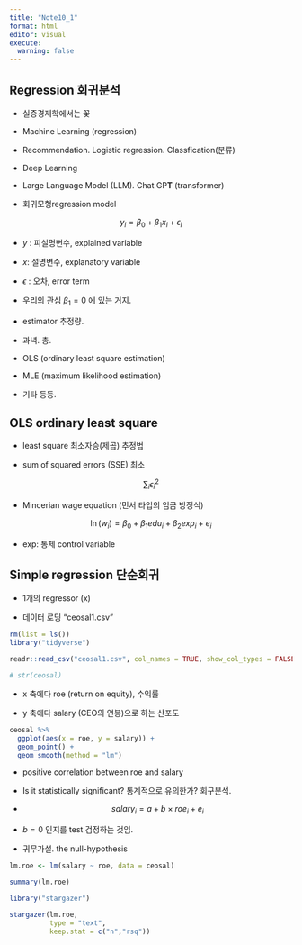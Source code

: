 ```yaml
---
title: "Note10_1"
format: html
editor: visual
execute: 
  warning: false
---
```


## Regression 회귀분석

-   실증경제학에서는 꽃

-   Machine Learning (regression)

-   Recommendation. Logistic regression. Classfication(분류)

-   Deep Learning

-   Large Language Model (LLM). Chat GP**T** (transformer)

-   회귀모형regression model

$$
y_i = \beta_0 + \beta_1 x_i + \epsilon_i
$$

-   $y$ : 피설명변수, explained variable

-   $x$: 설명변수, explanatory variable

-   $\epsilon$ : 오차, error term

-   우리의 관심 $\beta_1 = 0$ 에 있는 거지.

-   estimator 추정량.

-   과녁. 총.

-   OLS (ordinary least square estimation)

-   MLE (maximum likelihood estimation)

-   기타 등등.

## OLS ordinary least square

-   least square 최소자승(제곱) 추정법

-   sum of squared errors (SSE) 최소

$$
\sum_{i} \epsilon_i^2
$$

-   Mincerian wage equation (민서 타입의 임금 방정식)

$$
\ln(w_i) = \beta_0 + \beta_1 edu_i + \beta_2 exp_i + e_i
$$

-   exp: 통제 control variable

## Simple regression 단순회귀

-   1개의 regressor (x)

-   데이터 로딩 "ceosal1.csv"

```r
rm(list = ls())
library("tidyverse")

readr::read_csv("ceosal1.csv", col_names = TRUE, show_col_types = FALSE) -> ceosal

# str(ceosal)
```

-   x 축에다 roe (return on equity), 수익률

-   y 축에다 salary (CEO의 연봉)으로 하는 산포도

```r
ceosal %>% 
  ggplot(aes(x = roe, y = salary)) +
  geom_point() +
  geom_smooth(method = "lm")
```

-   positive correlation between roe and salary

-   Is it statistically significant? 통계적으로 유의한가? 회구분석.

-   $$
    salary_i = a + b \times roe_i + e_i
    $$

-   $b=0$ 인지를 test 검정하는 것임.

-   귀무가설. the null-hypothesis

```r
lm.roe <- lm(salary ~ roe, data = ceosal)

summary(lm.roe)
```

```r
library("stargazer")

stargazer(lm.roe, 
          type = "text",
          keep.stat = c("n","rsq"))


```
